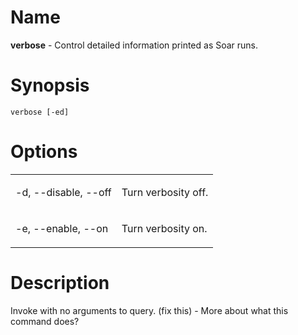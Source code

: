 = Name =
'''verbose''' - Control detailed information printed as Soar runs.

= Synopsis =
 verbose [-ed]

= Options =
{| border="1" cellpadding="2"
| -d, --disable, --off || Turn verbosity off.
|-
| -e, --enable, --on || Turn verbosity on.
|}

= Description =
Invoke with no arguments to query.
(fix this) - More about what this command does?

